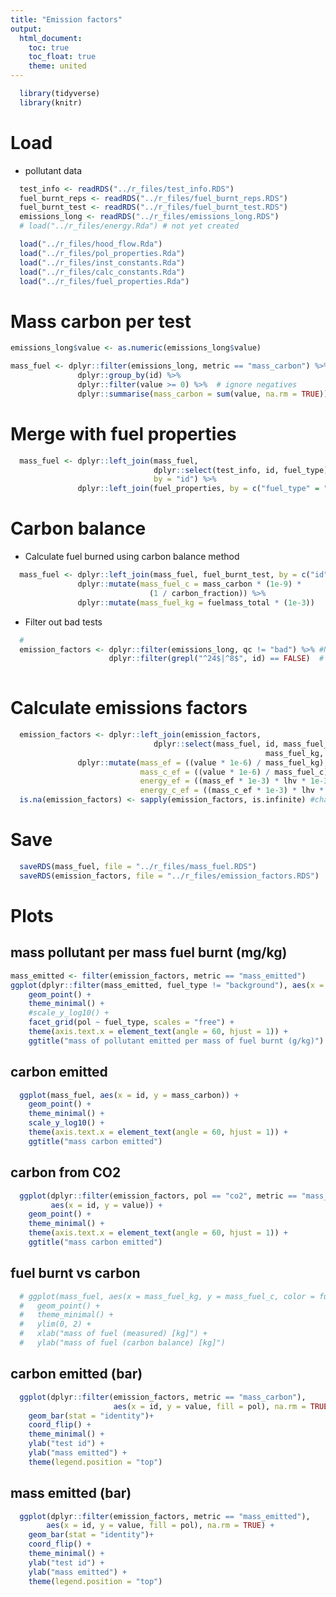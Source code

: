 ```yaml
---
title: "Emission factors"
output:
  html_document:
    toc: true
    toc_float: true
    theme: united
---
```


```r
  library(tidyverse)
  library(knitr)
```

# Load

* pollutant data

```r
  test_info <- readRDS("../r_files/test_info.RDS")
  fuel_burnt_reps <- readRDS("../r_files/fuel_burnt_reps.RDS")
  fuel_burnt_test <- readRDS("../r_files/fuel_burnt_test.RDS")
  emissions_long <- readRDS("../r_files/emissions_long.RDS")
  # load("../r_files/energy.Rda") # not yet created
```

```r
  load("../r_files/hood_flow.Rda")
  load("../r_files/pol_properties.Rda")
  load("../r_files/inst_constants.Rda")
  load("../r_files/calc_constants.Rda")
  load("../r_files/fuel_properties.Rda")
```

# Mass carbon per test

```r
emissions_long$value <- as.numeric(emissions_long$value)

mass_fuel <- dplyr::filter(emissions_long, metric == "mass_carbon") %>%
               dplyr::group_by(id) %>%
               dplyr::filter(value >= 0) %>%  # ignore negatives
               dplyr::summarise(mass_carbon = sum(value, na.rm = TRUE)) #since grav = 0 and ECOC not included as of 7/14/17, the mass carbon estimate is not accurate. However it's the mass of carbon emitted (not mass of pollutant emitted) which is used for mass balance estimates which are not being used currently. 
```

# Merge with fuel properties

```r
  mass_fuel <- dplyr::left_join(mass_fuel,
                                dplyr::select(test_info, id, fuel_type),
                                by = "id") %>%
               dplyr::left_join(fuel_properties, by = c("fuel_type" = "fuel"))
```

# Carbon balance

* Calculate fuel burned using carbon balance method

```r
  mass_fuel <- dplyr::left_join(mass_fuel, fuel_burnt_test, by = c("id", "fuel_type")) %>%
               dplyr::mutate(mass_fuel_c = mass_carbon * (1e-9) *
                               (1 / carbon_fraction)) %>%
               dplyr::mutate(mass_fuel_kg = fuelmass_total * (1e-3))
```

* Filter out bad tests

```r
  # 
  emission_factors <- dplyr::filter(emissions_long, qc != "bad") %>% #N1 carbonyl= bad, no end flow and clog noted. Only other bad QC marks are for tests L1 and W1 (see below) 
                      dplyr::filter(grepl("^24$|^8$", id) == FALSE)  # test 24 (L1) didn't follow test protocol. Test 8 (W1) used a different type of fuel than other "w" tests
               
```

# Calculate emissions factors
 
```r
  emission_factors <- dplyr::left_join(emission_factors, 
                                dplyr::select(mass_fuel, id, mass_fuel_c, 
                                                         mass_fuel_kg, lhv, fuel_type), by = "id" ) %>%
               dplyr::mutate(mass_ef = ((value * 1e-6) / mass_fuel_kg),  # g / kg
                             mass_c_ef = ((value * 1e-6) / mass_fuel_c),  # g / kg
                             energy_ef = ((mass_ef * 1e-3) * lhv * 1e-3), # mg/mJ
                             energy_c_ef = ((mass_c_ef * 1e-3) * lhv * 1e-3))  # mg / MJ
  is.na(emission_factors) <- sapply(emission_factors, is.infinite) #change "Inf" values induced by /0 to NA. 
```

# Save

```r
  saveRDS(mass_fuel, file = "../r_files/mass_fuel.RDS")
  saveRDS(emission_factors, file = "../r_files/emission_factors.RDS")
```

# Plots

## mass pollutant per mass fuel burnt (mg/kg)
```r
mass_emitted <- filter(emission_factors, metric == "mass_emitted")
ggplot(dplyr::filter(mass_emitted, fuel_type != "background"), aes(x = id, y = mass_ef, color = fuel_type)) +
    geom_point() +
    theme_minimal() +
    #scale_y_log10() +
    facet_grid(pol ~ fuel_type, scales = "free") +
    theme(axis.text.x = element_text(angle = 60, hjust = 1)) +
    ggtitle("mass of pollutant emitted per mass of fuel burnt (g/kg)")
```


## carbon emitted

```r
  ggplot(mass_fuel, aes(x = id, y = mass_carbon)) +
    geom_point() +
    theme_minimal() +
    scale_y_log10() +
    theme(axis.text.x = element_text(angle = 60, hjust = 1)) +
    ggtitle("mass carbon emitted")
```

## carbon from CO2

```r
  ggplot(dplyr::filter(emission_factors, pol == "co2", metric == "mass_carbon"),
         aes(x = id, y = value)) +
    geom_point() +
    theme_minimal() +
    theme(axis.text.x = element_text(angle = 60, hjust = 1)) +
    ggtitle("mass carbon emitted")
```

## fuel burnt vs carbon

```r
  # ggplot(mass_fuel, aes(x = mass_fuel_kg, y = mass_fuel_c, color = fuel)) +
  #   geom_point() +
  #   theme_minimal() +
  #   ylim(0, 2) +
  #   xlab("mass of fuel (measured) [kg]") +
  #   ylab("mass of fuel (carbon balance) [kg]")
```

## carbon emitted (bar)

```r
  ggplot(dplyr::filter(emission_factors, metric == "mass_carbon"),
                       aes(x = id, y = value, fill = pol), na.rm = TRUE) +
    geom_bar(stat = "identity")+
    coord_flip() +
    theme_minimal() +
    ylab("test id") + 
    ylab("mass emitted") +
    theme(legend.position = "top")
```

## mass emitted (bar)

```r
  ggplot(dplyr::filter(emission_factors, metric == "mass_emitted"),
        aes(x = id, y = value, fill = pol), na.rm = TRUE) +
    geom_bar(stat = "identity")+
    coord_flip() +
    theme_minimal() +
    ylab("test id") + 
    ylab("mass emitted") + 
    theme(legend.position = "top")
```
